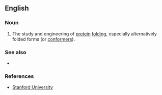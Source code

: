 ==English==

===Noun===
{{en-noun|-}}

# {{label|en|neologism|biosciences}} The study and engineering of [[protein]] [[folding]], especially alternatively folded forms (or [[conformer]]s).

===See also===
* {{l|en|prion}}

===References===
* [http://www.stanford.edu/dept/HPS/WritingScience/Asynopsisofbioconf.pdf Stanford University]